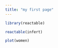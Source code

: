```yaml
---
title: "my first page"
---
```


```r
library(reactable)
```

```r
reactable(infert)
```

```r
plot(women)
```






